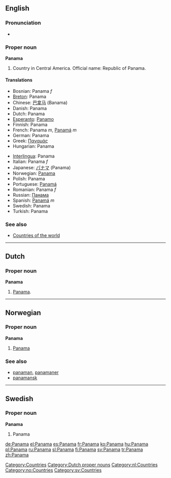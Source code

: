 {{see|Panamá}}

==English==

===Pronunciation===
*{{audio|en-us-Panama.ogg|Audio (US)}}

===Proper noun===
'''Panama'''
# Country in Central America. Official name: Republic of Panama.

====Translations====
{{top}}
*Bosnian: Panama ''f''
*[[Breton]]: Panama
*Chinese: [[巴拿马]] (Banama)
*Danish: Panama
*Dutch: Panama
*[[Esperanto]]: [[Panamo]]
*Finnish: Panama
*French: Panama ''m'', [[Panamá]] ''m''
*German: Panama
*Greek: [[Παναμάς]]
*Hungarian: Panama
{{mid}}
*[[Interlingua]]: Panama
*Italian: Panama ''f''
*Japanese: [[パナマ]] (Panama)
*Norwegian: [[#Norwegian|Panama]]
*Polish: Panama
*Portuguese: [[Panamá]]
*Romanian: Panama ''f''
*Russian: [[Панама]]
*Spanish: [[Panamá]] ''m''
*Swedish: Panama
*Turkish: Panama
{{bottom}}

===See also===
*[[Countries of the world]]

[[Category:Countries]]

----

==Dutch==
===Proper noun===
'''Panama''' {{n}}
# [[#English|Panama]].

[[Category:Dutch proper nouns]]
[[Category:nl:Countries]]

----

==Norwegian==

===Proper noun===
[[Category:no:Countries]]
'''Panama'''
#[[#English|Panama]]

===See also===
*[[panaman]], [[panamaner]]
*[[panamansk]]

----

==Swedish==

===Proper noun===
'''Panama'''
#Panama

[[Category:sv:Countries]]

[[de:Panama]]
[[el:Panama]]
[[es:Panama]]
[[fr:Panama]]
[[ko:Panama]]
[[hu:Panama]]
[[pl:Panama]]
[[ru:Panama]]
[[sl:Panama]]
[[fi:Panama]]
[[sv:Panama]]
[[tr:Panama]]
[[zh:Panama]]
